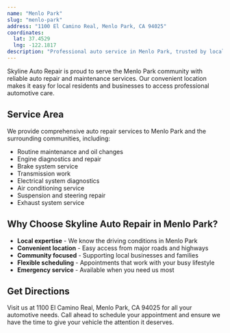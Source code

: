 ```yaml
---
name: "Menlo Park"
slug: "menlo-park"
address: "1100 El Camino Real, Menlo Park, CA 94025"
coordinates:
  lat: 37.4529
  lng: -122.1817
description: "Professional auto service in Menlo Park, trusted by local families and businesses."
---
```


Skyline Auto Repair is proud to serve the Menlo Park community with reliable auto repair and maintenance services. Our convenient location makes it easy for local residents and businesses to access professional automotive care.

## Service Area

We provide comprehensive auto repair services to Menlo Park and the surrounding communities, including:

- Routine maintenance and oil changes
- Engine diagnostics and repair
- Brake system service
- Transmission work
- Electrical system diagnostics
- Air conditioning service
- Suspension and steering repair
- Exhaust system service

## Why Choose Skyline Auto Repair in Menlo Park?

- **Local expertise** - We know the driving conditions in Menlo Park
- **Convenient location** - Easy access from major roads and highways
- **Community focused** - Supporting local businesses and families
- **Flexible scheduling** - Appointments that work with your busy lifestyle
- **Emergency service** - Available when you need us most

## Get Directions

Visit us at 1100 El Camino Real, Menlo Park, CA 94025 for all your automotive needs. Call ahead to schedule your appointment and ensure we have the time to give your vehicle the attention it deserves.